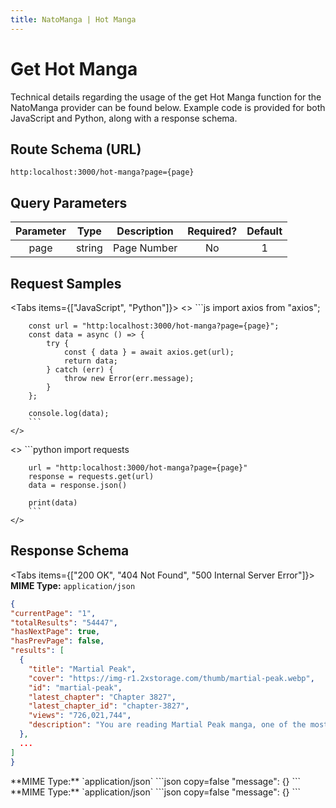 ---
title: NatoManga | Hot Manga 
---


# Get Hot Manga

Technical details regarding the usage of the get Hot Manga function for the NatoManga provider can be found below. Example code is provided for both JavaScript and Python, along with a response schema.

## Route Schema (URL)

```
http:localhost:3000/hot-manga?page={page}
```

## Query Parameters

| Parameter |  Type  | Description                                                                                              | Required? | Default |
| :-------: | :----: | -------------------------------------------------------------------------------------------------------- | :-------: | :-----: |
| page | string | Page Number |    No    |    1     |

## Request Samples

<Tabs items={["JavaScript", "Python"]}>
  <Tab>
    <>
        ```js
        import axios from "axios";

        const url = "http:localhost:3000/hot-manga?page={page}";
        const data = async () => {
            try {
                const { data } = await axios.get(url);
                return data;
            } catch (err) {
                throw new Error(err.message);
            }
        };

        console.log(data);
        ```
    </>

  </Tab>
  <Tab>
    <>
        ```python
        import requests

        url = "http:localhost:3000/hot-manga?page={page}"
        response = requests.get(url)
        data = response.json()

        print(data)
        ```
    </>

  </Tab>
</Tabs>

## Response Schema

<Tabs items={["200 OK", "404 Not Found", "500 Internal Server Error"]}>
  <Tab>
  **MIME Type:** `application/json`
  ```json copy=false
  {
  "currentPage": "1",
  "totalResults": "54447",
  "hasNextPage": true,
  "hasPrevPage": false,
  "results": [
    {
      "title": "Martial Peak",
      "cover": "https://img-r1.2xstorage.com/thumb/martial-peak.webp",
      "id": "martial-peak",
      "latest_chapter": "Chapter 3827",
      "latest_chapter_id": "chapter-3827",
      "views": "726,021,744",
      "description": "You are reading Martial Peak manga, one of the most popular manga covering in Action, Adventure, Fantasy, Historical, Martial arts genres, written by Momo (Ii) at MangaBuddy, a top manga site to offering for   free. Martial Peak has 3844 translated chapters and translations of other chapters are in progress. Lets enjoy. If you want to get the updates about latest chapters, lets create an account and add Martial Peak to your bookmark.\n\n                                            The journey to the martial peak is a lonely, solitary and long one.In the face of adversity,you must survive and remain unyielding.Only then can you break through and and continue on your journey to become the strongest. Sky Tower tests its disciples in the harshest ways to prepare them for this journey.One day the lowly sweeper Yang Kai managed to obtain a black book, setting him on the road to the peak of the martials world. -MangaUpdates"
    },
    ...
  ]
}
  ```
  </Tab>
  <Tab>
  **MIME Type:** `application/json`
  ```json copy=false
  "message": {}
  ```
  </Tab>
  <Tab>
  **MIME Type:** `application/json`
  ```json copy=false
  "message": {}
  ```
  </Tab>
</Tabs>
